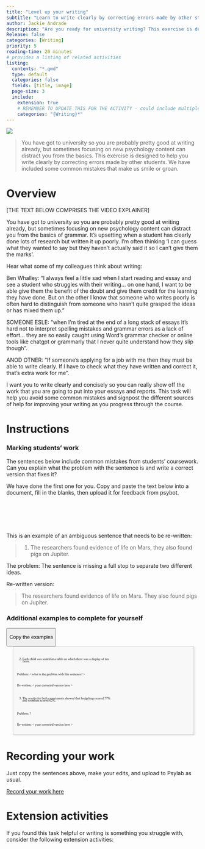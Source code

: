 ```yaml
---
title: "Level up your writing"
subtitle: "Learn to write clearly by correcting errors made by other students."
author: Jackie Andrade
description: "Are you ready for university writing? This exercise is designed to help you write clearly through correcting errors made by other students. We have included some common mistakes that make us smile or groan."
Release: false
categories: [Writing]
priority: 5
reading-time: 20 minutes
# provides a listing of related activities
listing:
  contents: "*.qmd"
  type: default
  categories: false
  fields: [title, image]
  page-size: 3
  include:
    extension: true
    # REMEMBER TO UPDATE THIS FOR THE ACTIVITY - could include multiple categories
    categories: "{Writing}*"
---
```


![](../images/DALL·E%202024-07-16%2010.34.06%20-%20A%20scientific%20scene%20on%20Mars%20with%20evidence%20of%20porcine%20life,%20such%20as%20pigs%20walking%20around%20the%20Martian%20landscape.%20The%20setting%20should%20look%20like%20a%20futuristic.webp)

> You have got to university so you are probably pretty good at writing already, but sometimes focusing on new psychology content can distract you from the basics. This exercise is designed to help you write clearly by correcting errors made by other students. We have included some common mistakes that make us smile or groan.

# Overview

\[THE TEXT BELOW COMPRISES THE VIDEO EXPLAINER\]

You have got to university so you are probably pretty good at writing already, but sometimes focusing on new psychology content can distract you from the basics of grammar. It’s upsetting when a student has clearly done lots of research but written it up poorly. I’m often thinking ‘I can guess what they wanted to say but they haven’t actually said it so I can’t give them the marks’.

Hear what some of my colleagues think about writing:

Ben Whalley: "I always feel a little sad when I start reading and essay and see a student who struggles with their writing… on one hand, I want to be able give them the benefit of the doubt and give them credit for the learning they have done. But on the other I know that someone who writes poorly is often hard to distinguish from someone who hasn’t quite grasped the ideas or has mixed them up."

SOMEONE ESLE: “when I’m tired at the end of a long stack of essays it’s hard not to interpret spelling mistakes and grammar errors as a lack of effort… they are so easily caught using Word’s grammar checker or online tools like chatgpt or grammarly that I never quite understand how they slip though”.

ANOD OTNER: “If someone’s applying for a job with me then they must be able to write clearly. If I have to check what they have written and correct it, that’s extra work for me”.

I want you to write clearly and concisely so you can really show off the work that you are going to put into your essays and reports. This task will help you avoid some common mistakes and signpost the different sources of help for improving your writing as you progress through the course.

# Instructions

::: instruction
### Marking students’ work

The sentences below include common mistakes from students’ coursework. Can you explain what the problem with the sentence is and write a correct version that fixes it?

We have done the first one for you. Copy and paste the text below into a document, fill in the blanks, then upload it for feedback from psybot.
:::

<br><br><br><br>

This is an example of an ambiguous sentence that needs to be re-written:

> 1.  The researchers found evidence of life on Mars, they also found pigs on Jupiter.

The problem: The sentence is missing a full stop to separate two different ideas.

Re-written version:

> The researchers found evidence of life on Mars. They also found pigs on Jupiter.

### Additional examples to complete for yourself

<button id="copy-button" class="float-end btn btn-sm btn-success">

Copy the examples

</button>

```{=html}
<style>
.copybox {
  margin-left:2em;
  width: 90% !important;
  font-size:.6em;
  white-space: pre-wrap; 
  height:25em; 
  overflow: scroll;
  line-height:.7em;
  font-family: mono;
  padding: 10px; 
  border: 1px solid #ccc; 
  box-shadow: 2px 2px 5px rgba(0, 0, 0, 0.1); /* Adds a subtle drop shadow */
  background-color: #f8f8f8; /* Matches the background color of <pre> */
}


</style>
```
::: {.copybox .verbatim}
2.  Each child was seated at a table on which there was a display of ten faces.

Problem: \< what is the problem with this sentence? \>

Re-written: \< your corrected version here \>

3.  The results for both experiments showed that hedgehogs scored 77% and wombats scored 62%.

Problem: ?

Re-written: \< your corrected version here \>

4.  Seventy marmosets partook in the study.

Problem:

Re-written:

5.  The participants were half male and half female.

Problem:

Re-written:

6.  There was no affect of rain on mood. However, mood was effected by videos of kittens.

Problem:

Re-written:

7.  The results of this experiment showed that children in the sweets and caffeine condition performed better than children in the lettuce and broccoli condition.

Problem:

Re-written:

8.  A total of 71 people were used in this study.

Problem:

Re-written:

9.  Questionnaires were completed by four participants.

Problem:

Re-written:
:::

```{=html}
<script>

document.addEventListener('DOMContentLoaded', function() {
  const div = document.querySelector('.copybox');
  const button = document.getElementById('copy-button');

  // Function to copy text to clipboard
  function copyToClipboard() {
    const range = document.createRange();
    range.selectNodeContents(div);
    const selection = window.getSelection();
    selection.removeAllRanges();
    selection.addRange(range);

    try {
      document.execCommand('copy');
      alert('Copied to clipboard. Now edit the sentences and upload to PsyBot');
    } catch (err) {
      alert('Failed to copy text');
    }
    selection.removeAllRanges(); // Deselect the text
  }

  // Event listener for the copy button
  button.addEventListener('click', copyToClipboard);
});



</script>
```
# Recording your work

Just copy the sentences above, make your edits, and upload to Psylab as usual.

[Record your work here](https://psybot.llemma.net/){.submit-work .btn .btn-primary}

# Extension activities

If you found this task helpful or writing is something you struggle with, consider the following extension activities:

::: {#sample-listings}
:::
